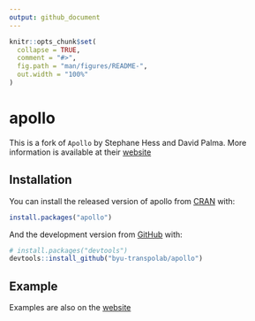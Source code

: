 ```yaml
---
output: github_document
---
```


<!-- README.md is generated from README.Rmd. Please edit that file -->

```r
knitr::opts_chunk$set(
  collapse = TRUE,
  comment = "#>",
  fig.path = "man/figures/README-",
  out.width = "100%"
)
```

# apollo

<!-- badges: start -->
<!-- badges: end -->

This is a fork of `Apollo` by Stephane Hess and David Palma. More information is
available at their [website](http://www.apollochoicemodelling.com/)

## Installation

You can install the released version of apollo from [CRAN](https://CRAN.R-project.org) with:

``` r
install.packages("apollo")
```

And the development version from [GitHub](https://github.com/) with:

``` r
# install.packages("devtools")
devtools::install_github("byu-transpolab/apollo")
```
## Example

Examples are also on the [website](http://www.apollochoicemodelling.com/)